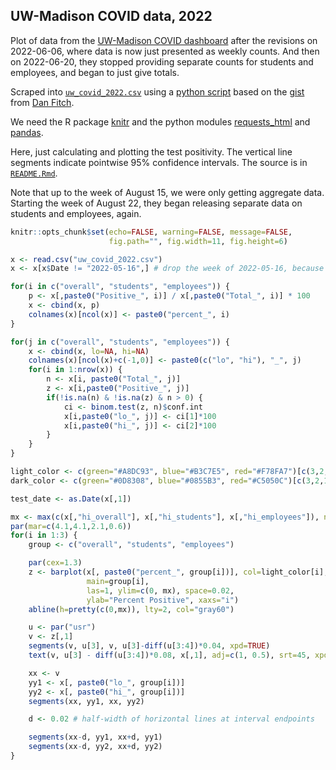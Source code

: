 ## UW-Madison COVID data, 2022

Plot of data from the [UW-Madison COVID
dashboard](https://covidresponse.wisc.edu/dashboard/)
after the revisions on 2022-06-06, where data is now just presented as
weekly counts. And then on 2022-06-20, they stopped providing separate
counts for students and employees, and began to just give totals.

Scraped into [`uw_covid_2022.csv`](uw_covid_2022.csv) using a
[python script](https://github.com/kbroman/UWCovid2022/blob/main/scrape_data.py)
based on the
[gist](https://gist.github.com/dgfitch/b6ca1cc61b4795e698cefdf672a90f23)
from [Dan Fitch](https://github.com/dgfitch).

We need the R package [knitr](https://yihui.org/knitr/) and
the python modules
[requests_html](https://pypi.org/project/requests-html/)
and [pandas](https://pypi.org/project/pandas/).

Here, just calculating and plotting the test positivity.
The vertical line segments indicate pointwise 95% confidence intervals.
The source is in [`README.Rmd`](https://github.com/kbroman/UWCovid2022/blob/main/README.Rmd).

Note that up to the week of August 15, we were only getting aggregate
data. Starting the week of August 22, they began releasing separate
data on students and employees, again.

```r
knitr::opts_chunk$set(echo=FALSE, warning=FALSE, message=FALSE,
                      fig.path="", fig.width=11, fig.height=6)
```


```r
x <- read.csv("uw_covid_2022.csv")
x <- x[x$Date != "2022-05-16",] # drop the week of 2022-05-16, because the data is bogus

for(i in c("overall", "students", "employees")) {
    p <- x[,paste0("Positive_", i)] / x[,paste0("Total_", i)] * 100
    x <- cbind(x, p)
    colnames(x)[ncol(x)] <- paste0("percent_", i)
}

for(j in c("overall", "students", "employees")) {
    x <- cbind(x, lo=NA, hi=NA)
    colnames(x)[ncol(x)+c(-1,0)] <- paste0(c("lo", "hi"), "_", j)
    for(i in 1:nrow(x)) {
        n <- x[i, paste0("Total_", j)]
        z <- x[i,paste0("Positive_", j)]
        if(!is.na(n) & !is.na(z) & n > 0) {
            ci <- binom.test(z, n)$conf.int
            x[i,paste0("lo_", j)] <- ci[1]*100
            x[i,paste0("hi_", j)] <- ci[2]*100
        }
    }
}
```



```r
light_color <- c(green="#A8DC93", blue="#B3C7E5", red="#F78FA7")[c(3,2,1)]
dark_color <- c(green="#0D8308", blue="#0855B3", red="#C5050C")[c(3,2,1)]

test_date <- as.Date(x[,1])

mx <- max(c(x[,"hi_overall"], x[,"hi_students"], x[,"hi_employees"]), na.rm=TRUE)
par(mar=c(4.1,4.1,2.1,0.6))
for(i in 1:3) {
    group <- c("overall", "students", "employees")

    par(cex=1.3)
    z <- barplot(x[, paste0("percent_", group[i])], col=light_color[i],
                 main=group[i],
                 las=1, ylim=c(0, mx), space=0.02,
                 ylab="Percent Positive", xaxs="i")
    abline(h=pretty(c(0,mx)), lty=2, col="gray60")

    u <- par("usr")
    v <- z[,1]
    segments(v, u[3], v, u[3]-diff(u[3:4])*0.04, xpd=TRUE)
    text(v, u[3] - diff(u[3:4])*0.08, x[,1], adj=c(1, 0.5), srt=45, xpd=TRUE, cex=0.8)

    xx <- v
    yy1 <- x[, paste0("lo_", group[i])]
    yy2 <- x[, paste0("hi_", group[i])]
    segments(xx, yy1, xx, yy2)

    d <- 0.02 # half-width of horizontal lines at interval endpoints

    segments(xx-d, yy1, xx+d, yy1)
    segments(xx-d, yy2, xx+d, yy2)
}
```
